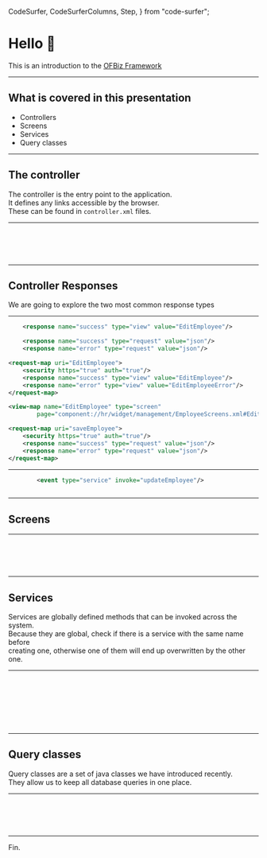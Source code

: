   CodeSurfer,
  CodeSurferColumns,
  Step,
} from "code-surfer";

# Hello 👋

This is an introduction to the [OFBiz Framework](https://cwiki.apache.org/confluence/display/OFBIZ/OFBiz+Tutorial+-+A+Beginners+Development+Guide)

---

## What is covered in this presentation

- Controllers
- Screens
- Services
- Query classes

---

## The controller

The controller is the entry point to the application.<br/>
It defines any links accessible by the browser.<br/>
These can be found in `controller.xml` files.

---

<CodeSurfer>

```xml file=./snippets/controller.xml title="The controller"

```

```diff 8:12 title="Requests" subtitle="Requests are the actual 'links' that the browser will access"

```

```diff 8[23:34] title="Request URIs" subtitle="By specifiying this property, the server will listen to requests to the '/hr/control/EditEmployee' URL"

```

```diff 9 title="Security" subtitle="This tag defines if authentication is required for this request. This line should be there most of the time."

```

```diff 10[19:32],11[19:30],15[19:32],16[19:30],17[19:34] title="Response names" subtitle="Based on the state of the code executed during this request, the server can do different things (e.g. redirect to an error page if there was an error)"

```

</CodeSurfer>

---

## Controller Responses

We are going to explore the two most common response types

---

<CodeSurferColumns>

<Step>

```xml 1[30:40] title="Views" subtitle="Views are responses that usually return HTML. (they can also return PDFs, CSVs and other "user-friendly" outputs"
    <response name="success" type="view" value="EditEmployee"/>
```

```xml 1[30:43],2[28:41] title="Requests" subtitle="Requests are responses that return either raw data (json), or call a different request (directly, or by redirecting the user to one)"
    <response name="success" type="request" value="json"/>
    <response name="error" type="request" value="json"/>
```

</Step>

<Step>

```xml 3,7,8 subtitle="Views have a corresponding 'view-map' at the end of the same controller.xml file that defines the type of view, and what will produce the output"
<request-map uri="EditEmployee">
    <security https="true" auth="true"/>
    <response name="success" type="view" value="EditEmployee"/>
    <response name="error" type="view" value="EditEmployeeError"/>
</request-map>

<view-map name="EditEmployee" type="screen"
        page="component://hr/widget/management/EmployeeScreens.xml#EditEmployee"/>
```

```xml 3:4 subtitle="Because these responses only return data, they have no 'view-map' equivalents"
<request-map uri="saveEmployee">
    <security https="true" auth="true"/>
    <response name="success" type="request" value="json"/>
    <response name="error" type="request" value="json"/>
</request-map>
```

</Step>

</CodeSurferColumns>

---

<CodeSurfer>

```xml title="Controller Request Events" subtitle="Requests can execute some code before passing the data over to the response handler. This allows us to make any changes to the data, or the system."
        <event type="service" invoke="updateEmployee"/>
```

```xml 10,17 file=./snippets/controller-event.xml title="Controller Request Events" subtitle="Most common types of events are services. They can also be defined by an actual location in the code (i.e. the full java class name)"

```

</CodeSurfer>

---

## Screens

<!-- TODO -->

---

<CodeSurfer>

```xml 1:27 file=./snippets/screens.xml title="Screens"

```

```xml 6[19:30],32[52:83] file=./snippets/screens.xml title="Screens" subtitle="The screen name is what the controller 'view-map' references."

```

```xml 8:11 file=./snippets/screens.xml title="Screens" subtitle="Screens can also have their own logic. This should only fetch data that needs to be displayed on the screen"

```

```xml 13:14,22:23 file=./snippets/screens.xml title="Screens" subtitle="The decorator wraps the screen with all the global markup (application bar, scripts, style)"

```

```xml 16:20 file=./snippets/screens.xml title="Screens" subtitle="Freemarker template files can be injected into the screen directly. They get access to any context variables set up to this point."

```

</CodeSurfer>

---

## Services

Services are globally defined methods that can be invoked across the system.<br/>
Because they are global, check if there is a service with the same name before <br/>
creating one, otherwise one of them will end up overwritten by the other one.

---

<CodeSurfer>

```xml 1:14 file=./snippets/services.xml title="Services"

```

```xml 7[20:33],20[35:48] file=./snippets/services.xml title="Services" subtitle="The service name is used by controller events"

```

```xml 8[9:73] file=./snippets/services.xml title="Services" subtitle="The location and invoke attributes define where the code for this service is."

```

```xml 7[36:48] file=./snippets/services.xml title="Services" subtitle="Services can be written in multiple languages (java, groovy, minilang). The engine attribute controls this."

```

```xml 10:13 file=./snippets/services.xml title="Services" subtitle="Because services act as methods, they can have input and output parameters."

```

```xml 10[49:60],11[51:59],12[50:58],13[56:65] file=./snippets/services.xml title="Services" subtitle="The mode attribute controls this. Service parameters can be 'IN' (input), 'OUT' (output) or 'INOUT' (both input and output)."

```

```xml 11[61:75],12[60:74] file=./snippets/services.xml title="Services" subtitle="Some parameters can also be optional. The service engine (which is responsible for executing these services) will use this definition to validate input and output parameters."

```

```xml 10[35:48],11[36:50],12[35:49],13[39:55] file=./snippets/services.xml title="Services" subtitle="The java variable type is also required for all parameters."

```

</CodeSurfer>

---

## Query classes

Query classes are a set of java classes we have introduced recently.<br/>
They allow us to keep all database queries in one place.

---

<CodeSurfer>

```clike file=./snippets/query-class.java title="Query classes"

```

```clike 1,3[36:50] file=./snippets/query-class.java title="Query classes" subtitle="All query classes are required to be in the 'com.stannah.queries' package, so that they can extend the 'AbstractQueries' abstract class."

```

```clike 10 file=./snippets/query-class.java title="Query classes" subtitle="A package-private constructor is also required."

```

```clike 5:8 file=./snippets/query-class.java title="Query classes" subtitle="Any entities and entity fields should be declared as constant strings."

```

```clike 12:18 file=./snippets/query-class.java title="Query classes" subtitle="Methods can contain any kind of queries, but they should not do any business logic. They can, at most, extract data from the results."

```

</CodeSurfer>

---

Fin.
